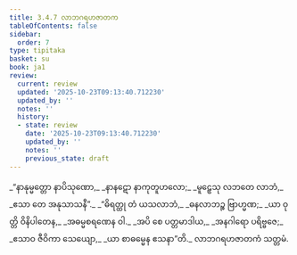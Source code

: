 ```yaml
---
title: 3.4.7 လာဘဂရဟဇာတက
tableOfContents: false
sidebar:
  order: 7
type: tipitaka
basket: su
book: ja1
review:
  current: review
  updated: '2025-10-23T09:13:40.712230'
  updated_by: ''
  notes: ''
  history:
  - state: review
    date: '2025-10-23T09:13:40.712230'
    updated_by: ''
    notes: ''
    previous_state: draft
---
```



<ReviewStatus review={frontmatter.review} showDetails={true} />

<HypothesisAnnotation frontmatter={frontmatter} />

<DynamicBreadcrumb />

<Division number="109" book="ja1" e="ch" v="22" p="86">

<Paragraph number="820" type="verses" book="ja1">
_“နာနုမ္မတ္တော နာပိသုဏော,_  
_နာနဋော နာကုတူဟလော;_  
_မူဠှေသု လဘတေ လာဘံ,_  
_ဧသာ တေ အနုသာသနီ”._  

</Paragraph>

</Division>
<Division number="110" book="ja1" e="ch" v="22" p="86">

<Paragraph number="821" type="verses" book="ja1">
_“ဓိရတ္ထု တံ ယသလာဘံ,_  
_ဓနလာဘဉ္စ ဗြာဟ္မဏ;_  
_ယာ ဝုတ္တိ ဝိနိပါတေန,_  
_အဓမ္မစရဏေန ဝါ._  

</Paragraph>

</Division>
<Division number="111" book="ja1" e="ch" v="22" p="86">

<Paragraph number="822" type="verses" book="ja1">
_အပိ စေ ပတ္တမာဒါယ,_  
_အနဂါရော ပရိဗ္ဗဇေ;_  
_ဧသာဝ ဇီဝိကာ သေယျော,_  
_ယာ စာဓမ္မေန ဧသနာ”တိ._  


</Paragraph>
</Division>

<Paragraph number="823" type="center" book="ja1">
လာဘဂရဟဇာတကံ သတ္တမံ.
</Paragraph>